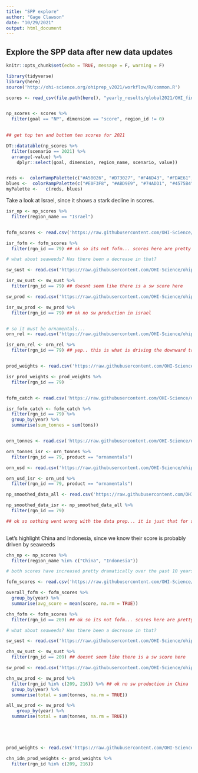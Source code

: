 ```yaml
---
title: "SPP explore"
author: "Gage Clawson"
date: "10/29/2021"
output: html_document
---
```


## Explore the SPP data after new data updates

```r
knitr::opts_chunk$set(echo = TRUE, message = F, warning = F)

library(tidyverse)
library(here)
source('http://ohi-science.org/ohiprep_v2021/workflow/R/common.R')
```

```r
scores <- read_csv(file.path(here(), "yearly_results/global2021/OHI_final_formatted_scores_2021-11-04.csv"))


np_scores <- scores %>%
  filter(goal == "NP", dimension == "score", region_id != 0) 
  

## get top ten and bottom ten scores for 2021

DT::datatable(np_scores %>%
  filter(scenario == 2021) %>%
  arrange(-value) %>%
    dplyr::select(goal, dimension, region_name, scenario, value))


reds <-  colorRampPalette(c("#A50026", "#D73027", "#F46D43", "#FDAE61", "#FEE090"), space="Lab")(65)
blues <-  colorRampPalette(c("#E0F3F8", "#ABD9E9", "#74ADD1", "#4575B4", "#313695"))(35)
myPalette <-   c(reds, blues)
```


Take a look at Israel, since it shows a stark decline in scores. 

```r
isr_np <- np_scores %>%
  filter(region_name == "Israel")


fofm_scores <- read.csv('https://raw.githubusercontent.com/OHI-Science/ohiprep_v2021/gh-pages/globalprep/np/v2021/output/np_fofm_scores.csv')

isr_fofm <- fofm_scores %>%
  filter(rgn_id == 79) ## ok so its not fofm... scores here are pretty good.

# what about seaweeds? Has there been a decrease in that? 

sw_sust <- read.csv('https://raw.githubusercontent.com/OHI-Science/ohiprep_v2021/gh-pages/globalprep/np/v2021/output/np_seaweed_sust.csv')

isr_sw_sust <- sw_sust %>%
  filter(rgn_id == 79) ## doesnt seem like there is a sw score here 

sw_prod <- read.csv('https://raw.githubusercontent.com/OHI-Science/ohiprep_v2021/gh-pages/globalprep/np/v2021/output/np_seaweed_harvest_tonnes.csv')

isr_sw_prod <- sw_prod %>%
  filter(rgn_id == 79) ## ok no sw production in israel


# so it must be ornamentals...
orn_rel <- read.csv('https://raw.githubusercontent.com/OHI-Science/ohiprep_v2021/gh-pages/globalprep/np/v2021/output/np_ornamentals_harvest_tonnes_rel.csv')

isr_orn_rel <- orn_rel %>%
  filter(rgn_id == 79) ## yep.. this is what is driving the downward trend.. lets look at weights and raw production values


prod_weights <- read.csv('https://raw.githubusercontent.com/OHI-Science/ohiprep_v2021/gh-pages/globalprep/np/v2021/output/np_product_weights.csv')

isr_prod_weights <- prod_weights %>%
  filter(rgn_id == 79)


fofm_catch <- read.csv('https://raw.githubusercontent.com/OHI-Science/ohiprep_v2021/gh-pages/globalprep/np/v2021/int/saup_catch_forage_fish.csv')

isr_fofm_catch <- fofm_catch %>%
  filter(rgn_id == 79) %>%
  group_by(year) %>%
  summarise(sum_tonnes = sum(tons))


orn_tonnes <- read.csv('https://raw.githubusercontent.com/OHI-Science/ohiprep_v2021/gh-pages/globalprep/np/v2021/int/tonnes.csv')

orn_tonnes_isr <- orn_tonnes %>%
  filter(rgn_id == 79, product == "ornamentals")

orn_usd <- read.csv('https://raw.githubusercontent.com/OHI-Science/ohiprep_v2021/gh-pages/globalprep/np/v2021/int/usd.csv')

orn_usd_isr <- orn_usd %>%
  filter(rgn_id == 79, product == "ornamentals")

np_smoothed_data_all <- read.csv('https://raw.githubusercontent.com/OHI-Science/ohiprep_v2021/gh-pages/globalprep/np/v2021/int/np_harvest_smoothed_data.csv')

np_smoothed_data_isr <- np_smoothed_data_all %>%
  filter(rgn_id == 79)

## ok so nothing went wrong with the data prep... it is just that for some reason, value of ornamental fish in Israel almost completely disapearred from 2016 to 2018 (v2018-v2020).. should we report this? Maybe don't highlight? 
  
```


Let's highlight China and Indonesia, since we know their score is probably driven by seaweeds


```r
chn_np <- np_scores %>%
  filter(region_name %in% c("China", "Indonesia"))

# both scores have increased pretty dramatically over the past 10 years

fofm_scores <- read.csv('https://raw.githubusercontent.com/OHI-Science/ohiprep_v2021/gh-pages/globalprep/np/v2021/output/np_fofm_scores.csv')

overall_fofm <- fofm_scores %>%
  group_by(year) %>%
  summarise(avg_score = mean(score, na.rm = TRUE))

chn_fofm <- fofm_scores %>%
  filter(rgn_id == 209) ## ok so its not fofm... scores here are pretty good.

# what about seaweeds? Has there been a decrease in that? 

sw_sust <- read.csv('https://raw.githubusercontent.com/OHI-Science/ohiprep_v2021/gh-pages/globalprep/np/v2021/output/np_seaweed_sust.csv')

chn_sw_sust <- sw_sust %>%
  filter(rgn_id == 209) ## doesnt seem like there is a sw score here 

sw_prod <- read.csv('https://raw.githubusercontent.com/OHI-Science/ohiprep_v2021/gh-pages/globalprep/np/v2021/output/np_seaweed_harvest_tonnes.csv')

chn_sw_prod <- sw_prod %>%
  filter(rgn_id %in% c(209, 216)) %>% ## ok no sw production in China
  group_by(year) %>%
  summarise(total = sum(tonnes, na.rm = TRUE))

all_sw_prod <- sw_prod %>%
    group_by(year) %>%
  summarise(total = sum(tonnes, na.rm = TRUE))





prod_weights <- read.csv('https://raw.githubusercontent.com/OHI-Science/ohiprep_v2021/gh-pages/globalprep/np/v2021/output/np_product_weights.csv')

chn_idn_prod_weights <- prod_weights %>%
  filter(rgn_id %in% c(209, 216))

```

